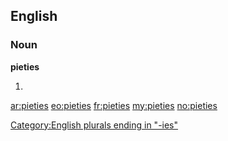 ==English==

===Noun===
'''pieties'''

# {{plural of|[[piety]]}}

[[Category:English plurals ending in "-ies"]]

[[ar:pieties]]
[[eo:pieties]]
[[fr:pieties]]
[[my:pieties]]
[[no:pieties]]
